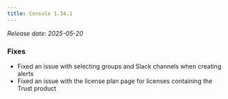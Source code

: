 ```yaml
---
title: Console 1.34.1
---
```


*Release date: 2025-05-20*

### Fixes

- Fixed an issue with selecting groups and Slack channels when creating alerts
- Fixed an issue with the license plan page for licenses containing the Trust product

